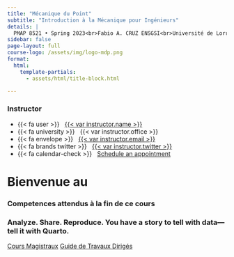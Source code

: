 ```yaml
---
title: "Mécanique du Point"
subtitle: "Introduction à la Mécanique pour Ingénieurs"
details: |
  PMAP 8521 • Spring 2023<br>Fabio A. CRUZ ENSGSI<br>Université de Lorrain
sidebar: false
page-layout: full
course-logo: /assets/img/logo-mdp.png
format:
  html:
    template-partials:
      - assets/html/title-block.html

---
```







:::: {.hero-banner}


::: {.content-block}

::: {.hero-text}


::: {.g-col-12 .g-col-sm-6 .g-col-md-4}
### Instructor

- {{< fa user >}} &nbsp; [{{< var instructor.name >}}]({{< var instructor.url >}})
- {{< fa university >}} &nbsp; {{< var instructor.office >}}
- {{< fa envelope >}} &nbsp; <a href="mailto:{{< var instructor.email >}}">{{< var instructor.email >}}</a>
- {{< fa brands twitter >}} &nbsp; [{{< var instructor.twitter >}}](https://www.twitter.com/{{< var instructor.twitter >}})
- {{< fa calendar-check >}} &nbsp; [Schedule an appointment]({{< var instructor.appointment_url >}})
:::


# Bienvenue au 

### Competences attendus à la fin de ce cours


### Analyze. Share. Reproduce. You have a story to tell with data---tell it with Quarto.

::: {.hero-buttons}
[Cours Magistraux](CM/){.btn-action-primary .btn-action .btn .btn-success .btn-lg role="button"}
[Guide de Travaux Dirigés](TD/){#btn-guide .btn-action .btn .btn-info .btn-lg role="button"}
::: 
:::

::: {.hero-animation}


:::

:::


::::
